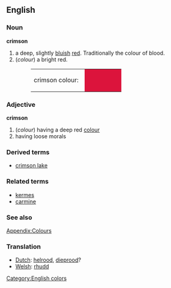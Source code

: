 {{wikipedia}}
==English==

===Noun===
'''crimson'''
#a deep, slightly [[blue|bluish]] [[red]]. Traditionally the colour of blood. 
#(''colour'') a bright red. 
#:<table><tr><td>crimson colour: &nbsp;</td><td bgcolor="#DC143C" width="80">&nbsp; </td></tr></table>

===Adjective===
'''crimson'''
#(''colour'') having a deep red [[color|colour]]
#having loose morals

===Derived terms===
*[[crimson lake]]
===Related terms===
*[[kermes]]
*[[carmine]]

===See also===
[[Wiktionary_Appendix:Colours|Appendix:Colours]]

===Translation===
*[[Dutch]]: [[helrood]], [[dieprood]]?
*[[Welsh]]: [[rhudd]]

[[Category:English colors]]
